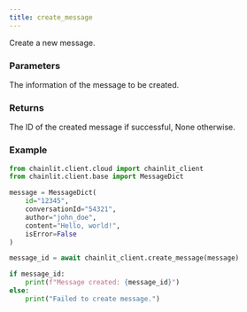 ```yaml
---
title: create_message
---
```


Create a new message.

### Parameters

<ParamField path="variables" type="MessageDict">
   The information of the message to be created.
</ParamField>

### Returns

<ResponseField name="message_id" type="Optional[str]" required>
  The ID of the created message if successful, None otherwise.
</ResponseField>

### Example

```python Code Example
from chainlit.client.cloud import chainlit_client
from chainlit.client.base import MessageDict

message = MessageDict(
    id="12345",
    conversationId="54321",
    author="john_doe",
    content="Hello, world!",
    isError=False
)

message_id = await chainlit_client.create_message(message)

if message_id:
    print(f"Message created: {message_id}")
else:
    print("Failed to create message.")
```
